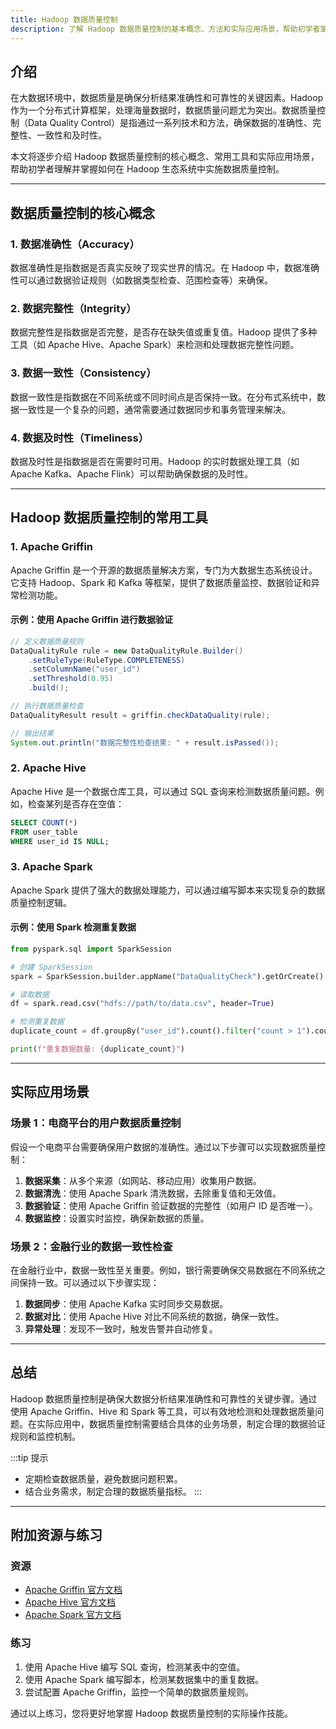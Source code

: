 ```yaml
---
title: Hadoop 数据质量控制
description: 了解 Hadoop 数据质量控制的基本概念、方法和实际应用场景，帮助初学者掌握如何确保大数据环境中的数据质量。
---
```


## 介绍

在大数据环境中，数据质量是确保分析结果准确性和可靠性的关键因素。Hadoop 作为一个分布式计算框架，处理海量数据时，数据质量问题尤为突出。数据质量控制（Data Quality Control）是指通过一系列技术和方法，确保数据的准确性、完整性、一致性和及时性。

本文将逐步介绍 Hadoop 数据质量控制的核心概念、常用工具和实际应用场景，帮助初学者理解并掌握如何在 Hadoop 生态系统中实施数据质量控制。

---

## 数据质量控制的核心概念

### 1. 数据准确性（Accuracy）
数据准确性是指数据是否真实反映了现实世界的情况。在 Hadoop 中，数据准确性可以通过数据验证规则（如数据类型检查、范围检查等）来确保。

### 2. 数据完整性（Integrity）
数据完整性是指数据是否完整，是否存在缺失值或重复值。Hadoop 提供了多种工具（如 Apache Hive、Apache Spark）来检测和处理数据完整性问题。

### 3. 数据一致性（Consistency）
数据一致性是指数据在不同系统或不同时间点是否保持一致。在分布式系统中，数据一致性是一个复杂的问题，通常需要通过数据同步和事务管理来解决。

### 4. 数据及时性（Timeliness）
数据及时性是指数据是否在需要时可用。Hadoop 的实时数据处理工具（如 Apache Kafka、Apache Flink）可以帮助确保数据的及时性。

---

## Hadoop 数据质量控制的常用工具

### 1. Apache Griffin
Apache Griffin 是一个开源的数据质量解决方案，专门为大数据生态系统设计。它支持 Hadoop、Spark 和 Kafka 等框架，提供了数据质量监控、数据验证和异常检测功能。

#### 示例：使用 Apache Griffin 进行数据验证
```java
// 定义数据质量规则
DataQualityRule rule = new DataQualityRule.Builder()
    .setRuleType(RuleType.COMPLETENESS)
    .setColumnName("user_id")
    .setThreshold(0.95)
    .build();

// 执行数据质量检查
DataQualityResult result = griffin.checkDataQuality(rule);

// 输出结果
System.out.println("数据完整性检查结果: " + result.isPassed());
```

### 2. Apache Hive
Apache Hive 是一个数据仓库工具，可以通过 SQL 查询来检测数据质量问题。例如，检查某列是否存在空值：

```sql
SELECT COUNT(*) 
FROM user_table 
WHERE user_id IS NULL;
```

### 3. Apache Spark
Apache Spark 提供了强大的数据处理能力，可以通过编写脚本来实现复杂的数据质量控制逻辑。

#### 示例：使用 Spark 检测重复数据
```python
from pyspark.sql import SparkSession

# 创建 SparkSession
spark = SparkSession.builder.appName("DataQualityCheck").getOrCreate()

# 读取数据
df = spark.read.csv("hdfs://path/to/data.csv", header=True)

# 检测重复数据
duplicate_count = df.groupBy("user_id").count().filter("count > 1").count()

print(f"重复数据数量: {duplicate_count}")
```

---

## 实际应用场景

### 场景 1：电商平台的用户数据质量控制
假设一个电商平台需要确保用户数据的准确性。通过以下步骤可以实现数据质量控制：

1. **数据采集**：从多个来源（如网站、移动应用）收集用户数据。
2. **数据清洗**：使用 Apache Spark 清洗数据，去除重复值和无效值。
3. **数据验证**：使用 Apache Griffin 验证数据的完整性（如用户 ID 是否唯一）。
4. **数据监控**：设置实时监控，确保新数据的质量。

### 场景 2：金融行业的数据一致性检查
在金融行业中，数据一致性至关重要。例如，银行需要确保交易数据在不同系统之间保持一致。可以通过以下步骤实现：

1. **数据同步**：使用 Apache Kafka 实时同步交易数据。
2. **数据对比**：使用 Apache Hive 对比不同系统的数据，确保一致性。
3. **异常处理**：发现不一致时，触发告警并自动修复。

---

## 总结

Hadoop 数据质量控制是确保大数据分析结果准确性和可靠性的关键步骤。通过使用 Apache Griffin、Hive 和 Spark 等工具，可以有效地检测和处理数据质量问题。在实际应用中，数据质量控制需要结合具体的业务场景，制定合理的数据验证规则和监控机制。

:::tip 提示
- 定期检查数据质量，避免数据问题积累。
- 结合业务需求，制定合理的数据质量指标。
:::

---

## 附加资源与练习

### 资源
- [Apache Griffin 官方文档](https://griffin.apache.org/)
- [Apache Hive 官方文档](https://hive.apache.org/)
- [Apache Spark 官方文档](https://spark.apache.org/)

### 练习
1. 使用 Apache Hive 编写 SQL 查询，检测某表中的空值。
2. 使用 Apache Spark 编写脚本，检测某数据集中的重复数据。
3. 尝试配置 Apache Griffin，监控一个简单的数据质量规则。

通过以上练习，您将更好地掌握 Hadoop 数据质量控制的实际操作技能。